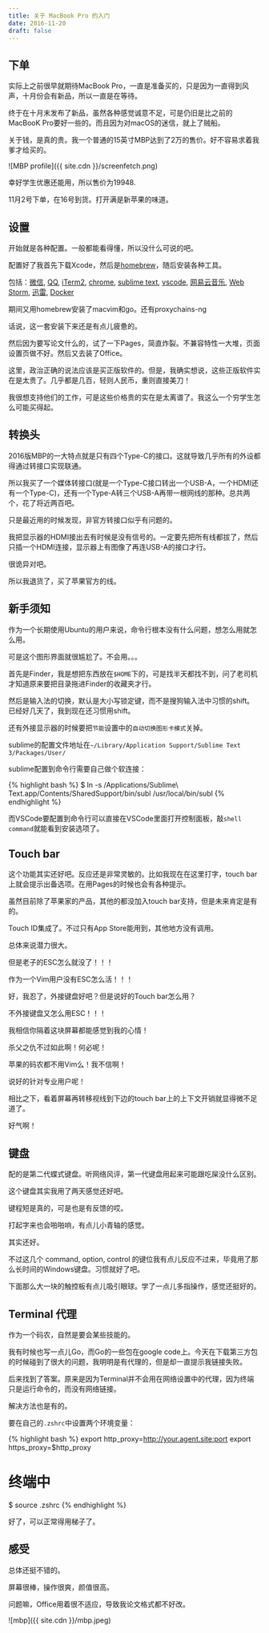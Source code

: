 ```yaml
---
title: 关于 MacBook Pro 的入门
date: 2016-11-20
draft: false
---
```


## 下单

实际上之前很早就期待MacBook Pro，一直是准备买的，只是因为一直得到风声，十月份会有新品，所以一直是在等待。

终于在十月末发布了新品，虽然各种感觉诚意不足，可是仍旧是比之前的MacBooK Pro要好一些的。而且因为对macOS的迷信，就上了贼船。

关于钱，是真的贵。我一个普通的15英寸MBP达到了2万的售价。好不容易求着我爹才给买的。

![MBP profile]({{ site.cdn }}/screenfetch.png)

幸好学生优惠还能用，所以售价为19948.

11月2号下单，在16号到货。打开满是新苹果的味道。

## 设置

开始就是各种配置。一般都能看得懂，所以没什么可说的吧。

配置好了我首先下载Xcode，然后是[homebrew](http://brew.sh/)，随后安装各种工具。

包括：[微信](http://weixin.qq.com/cgi-bin/readtemplate?t=mac&platform=wx&lang=zh_CN), [QQ](http://im.qq.com/macqq/), [iTerm2](https://iterm2.com/), [chrome](https://www.google.com/chrome/browser/desktop/index.html), [sublime text](https://www.sublimetext.com/3), [vscode](https://code.visualstudio.com/), [网易云音乐](http://music.163.com/#/download), [Web Storm](https://www.jetbrains.com/webstorm/), [迅雷](http://dl.xunlei.com/?from=index), [Docker](https://www.docker.com/products/docker#/mac)

期间又用homebrew安装了macvim和go。还有proxychains-ng

话说，这一套安装下来还是有点儿疲惫的。

然后因为要写论文什么的，试了一下Pages，简直炸裂。不兼容特性一大堆，页面设置页做不好。然后又去装了Office。

这里，政治正确的说法应该是买正版软件的。但是，我确实想说，这些正版软件实在是太贵了。几乎都是几百，轻则人民币，重则直接美刀！

我很想支持他们的工作，可是这些价格贵的实在是太离谱了。我这么一个穷学生怎么可能买得起。

## 转换头

2016版MBP的一大特点就是只有四个Type-C的接口。这就导致几乎所有的外设都得通过转接口实现联通。

所以我买了一个媒体转接口(就是一个Type-C接口转出一个USB-A，一个HDMI还有一个Type-C)，还有一个Type-A转三个USB-A再带一根网线的那种。总共两个，花了将近两百吧。

只是最近用的时候发现，非官方转接口似乎有问题的。

我把显示器的HDMI接出去有时候是没有信号的。一定要先把所有线都拔了，然后只插一个HDMI连接，显示器上有图像了再连USB-A的接口才行。

很诡异对吧。

所以我退货了，买了苹果官方的线。

## 新手须知

作为一个长期使用Ubuntu的用户来说，命令行根本没有什么问题，想怎么用就怎么用。

可是这个图形界面就很尴尬了。不会用。。。

首先是Finder，我是想把东西放在`$HOME`下的，可是找半天都找不到，问了老司机才知道原来要把目录拖进Finder的收藏夹才行。

然后是输入法的切换，默认是大小写锁定键，而不是搜狗输入法中习惯的shift。已经好几天了，我到现在还习惯用shift。

还有外接显示器的时候要把`节能`设置中的`自动切换图形卡模式`关掉。

sublime的配置文件地址在`~/Library/Application Support/Sublime Text 3/Packages/User/`

sublime配置到命令行需要自己做个软连接：

{% highlight bash %}
$ ln -s /Applications/Sublime\ Text.app/Contents/SharedSupport/bin/subl /usr/local/bin/subl
{% endhighlight %}

而VSCode要配置到命令行可以直接在VSCode里面打开控制面板，敲`shell command`就能看到安装选项了。

## Touch bar

这个功能其实还好吧。反应还是非常灵敏的。比如我现在在这里打字，touch bar上就会提示出备选项。在用Pages的时候也会有各种提示。

虽然目前除了苹果家的产品，其他的都没加入touch bar支持，但是未来肯定是有的。

Touch ID集成了。不过只有App Store能用到，其他地方没有调用。

总体来说潜力很大。

但是老子的ESC怎么就没了！！！

作为一个Vim用户没有ESC怎么活！！！

好，我忍了，外接键盘好吧？但是说好的Touch bar怎么用？

不外接键盘又怎么用ESC！！！

我相信你隔着这块屏幕都能感觉到我的心情！

杀父之仇不过如此啊！何必呢！

苹果的码农都不用Vim么！我不信啊！

说好的针对专业用户呢！

相比之下，看着屏幕再转移视线到下边的touch bar上的上下文开销就显得微不足道了。

好气啊！

## 键盘

配的是第二代蝶式键盘。听网络风评，第一代键盘用起来可能跟吃屎没什么区别。

这个键盘其实我用了两天感觉还好吧。

键程短是真的，可是也是有反馈的哎。

打起字来也会啪啪响，有点儿小青轴的感觉。

其实还好。

不过这几个 command, option, control 的键位我有点儿反应不过来，毕竟用了那么长时间的Windows键盘。习惯就好了吧。

下面那么大一块的触控板有点儿吸引眼球。学了一点儿多指操作，感觉还挺好的。

## Terminal 代理

作为一个码农，自然是要会某些技能的。

我有时候也写一点儿Go，而Go的一些包在google code上。今天在下载第三方包的时候碰到了很大的问题，我明明是有代理的，但是却一直提示我链接失败。

后来找到了答案。原来是因为Terminal并不会用在网络设置中的代理，因为终端只是运行命令的，而没有网络链接。

解决方法也是有的。

要在自己的`.zshrc`中设置两个环境变量：

{% highlight bash %}
export http_proxy=http://your.agent.site:port
export https_proxy=$http_proxy
# 终端中
$ source .zshrc
{% endhighlight %}

好了，可以正常得用梯子了。

## 感受

总体还挺不错的。

屏幕很棒，操作很爽，颜值很高。

问题嘛，Office用着很不适应，导致我论文格式都不好改。

![mbp]({{ site.cdn }}/mbp.jpeg)

